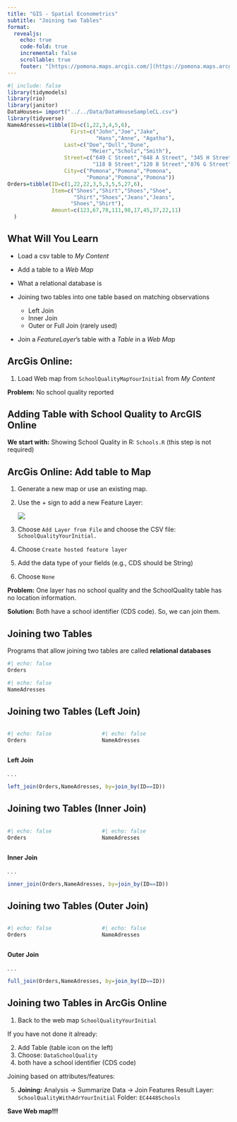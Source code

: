 ```yaml
---
title: "GIS - Spatial Econometrics"
subtitle: "Joining two Tables"
format: 
  revealjs:
    echo: true
    code-fold: true
    incremental: false
    scrollable: true
    footer: "[https://pomona.maps.arcgis.com/](https://pomona.maps.arcgis.com/)"
---
```


```r
#| include: false
library(tidymodels)
library(rio)
library(janitor)
DataHouses= import("../../Data/DataHouseSampleCL.csv")
library(tidyverse)
NameAdresses=tibble(ID=c(1,22,3,4,5,6),
                    First=c("John","Joe","Jake",
                            "Hans","Anne", "Agatha"),                   
                  Last=c("Doe","Dull","Dune",
                          "Meier","Scholz","Smith"),
                  Street=c("649 C Street","648 A Street", "345 H Street",
                           "118 B Street","120 B Street","876 G Street"),
                  City=c("Pomona","Pomona","Pomona", 
                         "Pomona","Pomona","Pomona"))
Orders=tibble(ID=c(1,22,22,3,5,3,5,5,27,6),
              Item=c("Shoes","Shirt","Shoes","Shoe",
                     "Shirt","Shoes","Jeans","Jeans",
                    "Shoes","Shirt"),
              Amount=c(123,67,78,111,98,17,45,37,22,11)
  )                    


```

## What Will You Learn {.scrollable}

-   Load a csv table to *My Content*

-   Add a table to a *Web Map*

-   What a relational database is

-   Joining two tables into one table based on matching observations

    -   Left Join
    -   Inner Join
    -   Outer or Full Join (rarely used)

-   Join a *FeatureLayer*'s table with a *Table* in a *Web Ma*p

## ArcGis Online:

1.  Load Web map from `SchoolQualityMapYourInitial` from *My Content*

**Problem:** No school quality reported

## Adding Table with School Quality to ArcGIS Online

**We start with:** Showing School Quality in R: `Schools.R` (this step is not required)

## ArcGis Online: Add table to Map

1.  Generate a new map or use an existing map.

2.  Use the + sign to add a new Feature Layer:

    ![](images/clipboard-3277988701.png)

3.  Choose `Add Layer from File` and choose the CSV file: `SchoolQualityYourInitial.`

4.  Choose `Create hosted feature layer`

5.  Add the data type of your fields (e.g., CDS should be String)

6.  Choose `None`

**Problem:** One layer has no school quality and the SchoolQuality table has no location information.

**Solution:** Both have a school identifier (CDS code). So, we can join them.

## Joining two Tables {.smaller .scrollable}

Programs that allow joining two tables are called **relational databases**

```r
#| echo: false
Orders
```

```r
#| echo: false
NameAdresses
```

## Joining two Tables (Left Join) {.smaller}

::: columns
::: {.column width="40%"}
```r
#| echo: false
Orders
```
:::

::: {.column width="60%"}
```r
#| echo: false
NameAdresses
```
:::
:::

**Left Join**

. . .

```r
left_join(Orders,NameAdresses, by=join_by(ID==ID))
```

## Joining two Tables (Inner Join) {.smaller}

::: columns
::: {.column width="40%"}
```r
#| echo: false
Orders
```
:::

::: {.column width="60%"}
```r
#| echo: false
NameAdresses
```
:::
:::

**Inner Join**

. . .

```r
inner_join(Orders,NameAdresses, by=join_by(ID==ID))
```

## Joining two Tables (Outer Join)

::: columns
::: {.column width="40%"}
```r
#| echo: false
Orders
```
:::

::: {.column width="60%"}
```r
#| echo: false
NameAdresses
```
:::
:::

**Outer Join**

. . .

```r
full_join(Orders,NameAdresses, by=join_by(ID==ID))
```

## Joining two Tables in ArcGis Online

1.  Back to the web map `SchoolQualityYourInitial`

If you have not done it already:

2.  Add Table (table icon on the left)
3.  Choose: `DataSchoolQuality`
4.  both have a school identifier (CDS code)

Joining based on attributes/features:

5.  **Joining:** Analysis -\> Summarize Data -\> Join Features Result Layer: `SchoolQualityWithAdrYourInitial` Folder: `EC4448Schools`

**Save Web map!!!**
